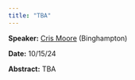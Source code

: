 ```yaml
---
title: "TBA"
---
```

**Speaker:** [Cris Moore](https://sites.santafe.edu/~moore/) (Binghampton)

**Date:** 10/15/24

**Abstract:** TBA